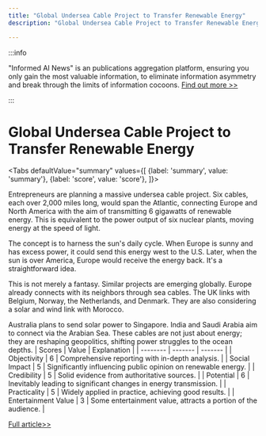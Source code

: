 ```yaml
---
title: "Global Undersea Cable Project to Transfer Renewable Energy"
description: "Global Undersea Cable Project to Transfer Renewable Energy"

---
```



:::info

"Informed AI News" is an publications aggregation platform, ensuring you only gain the most valuable information, to eliminate information asymmetry and break through the limits of information cocoons.  [Find out more >>](/)

:::

# Global Undersea Cable Project to Transfer Renewable Energy


<Tabs
	defaultValue="summary"
	values={[
	{label: 'summary', value: 'summary'},
	{label: 'score', value: 'score'},
]}>
<TabItem value="summary">


Entrepreneurs are planning a massive undersea cable project. Six cables, each over 2,000 miles long, would span the Atlantic, connecting Europe and North America with the aim of transmitting 6 gigawatts of renewable energy. This is equivalent to the power output of six nuclear plants, moving energy at the speed of light.

The concept is to harness the sun's daily cycle. When Europe is sunny and has excess power, it could send this energy west to the U.S. Later, when the sun is over America, Europe would receive the energy back. It's a straightforward idea.

This is not merely a fantasy. Similar projects are emerging globally. Europe already connects with its neighbors through sea cables. The UK links with Belgium, Norway, the Netherlands, and Denmark. They are also considering a solar and wind link with Morocco.

Australia plans to send solar power to Singapore. India and Saudi Arabia aim to connect via the Arabian Sea. These cables are not just about energy; they are reshaping geopolitics, shifting power struggles to the ocean depths.
</TabItem>
<TabItem value="score">
	| Scores     | Value   | Explanation |
	| -------- | ------- | ------- |
	| Objectivity  | 6    | Comprehensive reporting with in-depth analysis.    |
	| Social Impact | 5     | Significantly influencing public opinion on renewable energy.    |
	| Credibility    | 5    | Solid evidence from authoritative sources.    |
	| Potential    | 6    | Inevitably leading to significant changes in energy transmission.    |
	| Practicality    | 5    | Widely applied in practice, achieving good results.    |
	| Entertainment Value    | 3    | Some entertainment value, attracts a portion of the audience.    |
</TabItem>
</Tabs>

[Full article>>](https://hardware.slashdot.org/story/24/06/30/0424240/new-undersea-power-cables-could-carry-green-energy-from-country-to-country?utm_source=rss1.0mainlinkanon&utm_medium=feed)

